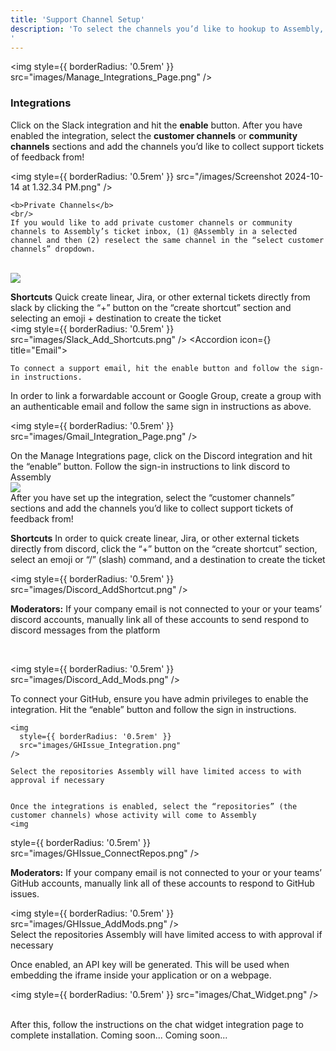 ```yaml
---
title: 'Support Channel Setup'
description: 'To select the channels you’d like to hookup to Assembly, navigate to the manage integrations page on the left side bar. There you will see all of the integrations available on the platform
'
---
```




<img
  style={{ borderRadius: '0.5rem' }}
  src="images/Manage_Integrations_Page.png"
/>

### Integrations

<AccordionGroup>
  <Accordion icon="slack" title="Slack">
    Click on the Slack integration and hit the <b>enable</b> button. After you have enabled the integration, select the <b>customer channels</b> or <b>community channels</b> sections and add the channels you’d like to collect support tickets of feedback from! 

<img
  style={{ borderRadius: '0.5rem' }}
  src="/images/Screenshot 2024-10-14 at 1.32.34 PM.png"
/>  <br/>

    <b>Private Channels</b>
    <br/>
    If you would like to add private customer channels or community channels to Assembly’s ticket inbox, (1) @Assembly in a selected channel and then (2) reselect the same channel in the “select customer channels” dropdown. 
 <br/>
<img
  style={{ borderRadius: '0.5rem' }}
  src="/images/Screenshot 2024-10-14 at 1.32.34 PM.png"
/>

<b>Shortcuts</b>
Quick create linear, Jira, or other external tickets directly from slack by clicking the “+” button on the “create shortcut” section and selecting an emoji + destination to create the ticket
 <br/>
<img
  style={{ borderRadius: '0.5rem' }}
  src="images/Slack_Add_Shortcuts.png"
/>
  </Accordion>
  <Accordion icon={<Icon icon="envelope" />} title="Email">

    To connect a support email, hit the enable button and follow the sign-in instructions. 

In order to link a forwardable account or Google Group, create a group with an authenticable email and follow the same sign in instructions as above.
<br/>

<img
  style={{ borderRadius: '0.5rem' }}
  src="images/Gmail_Integration_Page.png"
/>

  </Accordion>
  <Accordion icon="discord" title="Discord">
    On the Manage Integrations page, click on the Discord integration and hit the “enable” button. Follow the sign-in instructions to link discord to Assembly

<br/>
<img
  style={{ borderRadius: '0.5rem' }}
  src="images/Discord_Main_Integration.png"
/>


<br/>
After you have set up the integration, select the “customer channels” sections and add the channels you’d like to collect support tickets of feedback from! 

<b>Shortcuts</b>
In order to quick create linear, Jira, or other external tickets directly from discord, click the “+” button on the “create shortcut” section,  select an emoji or “/” (slash) command, and a destination to create the ticket
<br/>

<img
  style={{ borderRadius: '0.5rem' }}
  src="images/Discord_AddShortcut.png"
/>

<b>Moderators:</b>
If your company email is not connected to your or your teams’ discord accounts, manually link all of these accounts to send respond to discord messages from the platform 

<br/>

<img
  style={{ borderRadius: '0.5rem' }}
  src="images/Discord_Add_Mods.png"
/>



  </Accordion>
  <Accordion icon="github" title="GitHub Issues">
    To connect your GitHub, ensure you have admin privileges to enable the integration. Hit the “enable” button and follow the sign in instructions. 

    <img
      style={{ borderRadius: '0.5rem' }}
      src="images/GHIssue_Integration.png"
    />

    Select the repositories Assembly will have limited access to with approval if necessary


    Once the integrations is enabled, select the “repositories” (the customer channels) whose activity will come to Assembly 
    <img
  style={{ borderRadius: '0.5rem' }}
  src="images/GHIssue_ConnectRepos.png"
/>
<br/>

<b>Moderators:</b>
If your company email is not connected to your or your teams’ GitHub accounts, manually link all of these accounts to respond to GitHub issues. 
<br/>

<img
  style={{ borderRadius: '0.5rem' }}
  src="images/GHIssue_AddMods.png"
/>
<br/>
Select the repositories Assembly will have limited access to with approval if necessary

  </Accordion>
  <Accordion icon="microsoft" title="Chat Widget">
   Once enabled, an API key will be generated. This will be used when embedding the iframe inside your application or on a webpage. 
<br/>


<img
  style={{ borderRadius: '0.5rem' }}
  src="images/Chat_Widget.png"
/>

<br/>
After this, follow the instructions on the chat widget integration page to complete installation. 

  </Accordion>
  <Accordion icon="github" title="GitHub Discussions">
   Coming soon...
  </Accordion>
  <Accordion icon="microsoft" title="Microsoft Teams">
   Coming soon...
  </Accordion>
   
</AccordionGroup>
